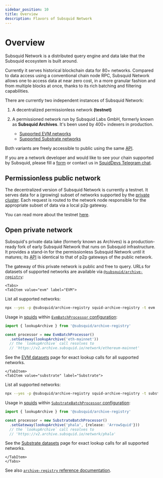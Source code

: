 ```yaml
---
sidebar_position: 10
title: Overview
description: Flavors of Subsquid Network
---
```



# Overview

Subsquid Network is a distributed query engine and data lake that the Subsquid ecosystem is built around.

Currently it serves historical blockchain data for 80+ networks. Compared to data access using a conventional chain node RPC, Subsquid Network allows one to access data at near zero cost, in a more granular fashion and from multiple blocks at once, thanks to its rich batching and filtering capabilities.

There are currently two independent instances of Subsquid Network:

1. A decentralized permissionless network **(testnet)**

2. A permissioned network run by Subsquid Labs GmbH, formerly known as **Subsquid Archives**. It's been
used by 400+ indexers in production.

   * [Supported EVM networks](/subsquid-network/reference/evm-networks)
   * [Supported Substrate networks](/subsquid-network/reference/substrate-networks)

Both variants are freely accessible to public using the same [API](/subsquid-network/reference).

If you are a network developer and would like to see your chain supported by Subsquid, please fill a [form](https://forms.gle/ioVNFiPjZgvUNunY9) or contact us in [SquidDevs Telegram chat](https://t.me/HydraDevs).

## Permissionless public network

The decentralized version of Subsquid Network is currently a testnet. It serves data for a (growing) subset of networks supported by the [private cluster](#open-private-network). Each request is routed to the network node responsible for the appropriate subset of data via a local p2p gateway.

You can read more about the testnet [here](/subsquid-network/public).

## Open private network

Subsquid's private data lake (formerly known as Archives) is a production-ready fork of early Subsquid Network that runs on Subsquid infrastructure. It provides a stand-in for the permissionless Subsquid Network until it matures; its [API](/subsquid-network/reference) is identical to that of p2p gateways of the public network.

The gateway of this private network is public and free to query. URLs for datasets of supported networks are available via [`@subsquid/archive-registry`](https://www.npmjs.com/package/@subsquid/archive-registry):

```mdx-code-block
<Tabs>
<TabItem value="evm" label="EVM">
```

List all supported networks:
```bash
npx --yes -p @subsquid/archive-registry squid-archive-registry -t evm
```
Usage in [squids](/sdk) within [`EvmBatchProcessor` configuration](/sdk/reference/processors/evm-batch/general/#set-gateway):

```ts
import { lookupArchive } from '@subsquid/archive-registry'

const processor = new EvmBatchProcessor()
  .setGateway(lookupArchive('eth-mainnet'))
  // the `lookupArchive` call resolves to
  // 'https://v2.archive.subsquid.io/network/ethereum-mainnet'
```

See the [EVM datasets](/subsquid-network/reference/evm-networks/) page for exact lookup calls for all supported networks.


```mdx-code-block
</TabItem>
<TabItem value="substrate" label="Substrate">
```

List all supported networks:
```bash
npx --yes -p @subsquid/archive-registry squid-archive-registry -t substrate
```
Usage in [squids](/sdk) within [`SubstrateBatchProcessor` configuration](/sdk/reference/processors/substrate-batch/general):

```ts
import { lookupArchive } from '@subsquid/archive-registry'

const processor = new SubstrateBatchProcessor()
  .setGateway(lookupArchive('phala', {release: 'ArrowSquid'}))
  // the `lookupArchive` call resolves to
  // 'https://v2.archive.subsquid.io/network/phala'
```

See the [Substrate datasets](/subsquid-network/reference/substrate-networks/) page for exact lookup calls for all supported networks.


```mdx-code-block
</TabItem>
</Tabs>
```

See also [`archive-registry` reference documentation](/subsquid-network/reference/registry).
